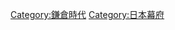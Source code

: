 {{catmore}}
{{Commonscat|Kamakura shogunate}}

[[Category:鎌倉時代|Category:鎌倉時代]]
[[Category:日本幕府|Category:日本幕府]]